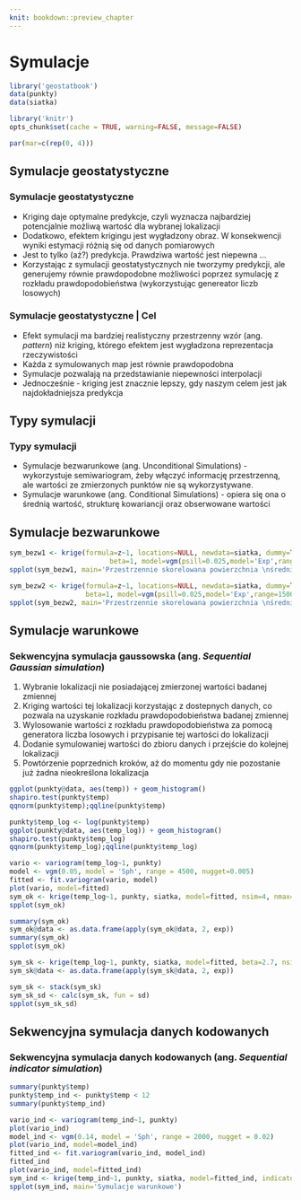 ```yaml
---
knit: bookdown::preview_chapter
---
```


# Symulacje 

```r
library('geostatbook')
data(punkty)
data(siatka)
```

```r
library('knitr')
opts_chunk$set(cache = TRUE, warning=FALSE, message=FALSE) 
```

```r
par(mar=c(rep(0, 4)))
```

<!--
## Symulacje przestrzenne 1:
 sekwencyjna symulacja i ko symulacja gaussowska,
  sekwencyjna symulacja danych kodowanych, 
  przetwarzanie (postprocesing) wyników symulacji
-->  

## Symulacje geostatystyczne
### Symulacje geostatystyczne
- Kriging daje optymalne predykcje, czyli wyznacza najbardziej potencjalnie możliwą wartość dla wybranej lokalizacji
- Dodatkowo, efektem krigingu jest wygładzony obraz. W konsekwencji wyniki estymacji różnią się od danych pomiarowych
- Jest to tylko (aż?) predykcja. Prawdziwa wartość jest niepewna ...
- Korzystając z symulacji geostatystycznych nie tworzymy predykcji, ale generujemy równie prawdopodobne możliwości poprzez symulację z rozkładu prawdopodobieństwa (wykorzystując genereator liczb losowych)

### Symulacje geostatystyczne | Cel

- Efekt symulacji ma bardziej realistyczny przestrzenny wzór (ang. *pattern*) niż kriging, którego efektem jest wygładzona reprezentacja rzeczywistości
- Każda z symulowanych map jest równie prawdopodobna
- Symulacje pozwalają na przedstawianie niepewności interpolacji
- Jednocześnie - kriging jest znacznie lepszy, gdy naszym celem jest jak najdokładniejsza predykcja

## Typy symulacji
### Typy symulacji
- Symulacje bezwarunkowe (ang. Unconditional Simulations) - wykorzystuje semiwariogram, żeby włączyć informację przestrzenną, ale wartości ze zmierzonych punktów nie są wykorzystywane. 
- Symulacje warunkowe (ang. Conditional Simulations) - opiera się ona o średnią wartość, strukturę kowariancji oraz obserwowane wartości

## Symulacje bezwarunkowe

<!--http://santiago.begueria.es/2010/10/generating-spatially-correlated-random-fields-with-r/-->

```r
sym_bezw1 <- krige(formula=z~1, locations=NULL, newdata=siatka, dummy=TRUE,
                         beta=1, model=vgm(psill=0.025,model='Exp',range=100), nsim=4, nmax=30)
spplot(sym_bezw1, main='Przestrzennie skorelowana powierzchnia \nśrednia=1, sill=0.025, zasięg=100, model wykładniczy')
```

```r
sym_bezw2 <- krige(formula=z~1, locations=NULL, newdata=siatka, dummy=TRUE, 
                   beta=1, model=vgm(psill=0.025,model='Exp',range=1500), nsim=4, nmax=30)
spplot(sym_bezw2, main='Przestrzennie skorelowana powierzchnia \nśrednia=1, sill=0.025, zasięg=1500, model wykładniczy')
```

<!--
sym_bezw_model3 <- gstat(formula=~1+X+Y, locations=~X+Y, dummy=T, beta=c(1,0,0.005), model=vgm(psill=0.025,model='Exp',range=1500), nmax=20)
sym_bezw3 <- predict(sym_bezw_model3, newdata=siatka, nsim=4)
spplot(sym_bezw3, main="Przestrzennie skorelowana powierzchnia \nśrednia=1, sill=0.025, zasięg=1500, model wykładniczy \ntrend na osi y = 0.005")

sym_bezw_model4 <- gstat(formula=~1+X+Y, locations=~X+Y, dummy=T, beta=c(1,0.02,0.005), model=vgm(psill=0.025,model='Exp',range=1500), nmax=20)
sym_bezw4 <- predict(sym_bezw_model4, newdata=siatka, nsim=4)
spplot(sym_bezw4, main="Przestrzennie skorelowana powierzchnia \nśrednia=1, sill=0.025, zasięg=500, model wykładniczy \ntrend na osi x = 0.02, trend na osi y = 0.005")
-->

## Symulacje warunkowe

### Sekwencyjna symulacja gaussowska (ang. *Sequential Gaussian simulation*)
1. Wybranie lokalizacji nie posiadającej zmierzonej wartości badanej zmiennej
2. Kriging wartości tej lokalizacji korzystając z dostepnych danych, co pozwala na uzyskanie rozkładu prawdopodobieństwa badanej zmiennej
3. Wylosowanie wartości z rozkładu prawdopodobieństwa za pomocą generatora liczba losowych i przypisanie tej wartości do lokalizacji
4. Dodanie symulowaniej wartości do zbioru danych i przejście do kolejnej lokalizacji
5. Powtórzenie poprzednich kroków, aż do momentu gdy nie pozostanie już żadna nieokreślona lokalizacja

```r
ggplot(punkty@data, aes(temp)) + geom_histogram()
shapiro.test(punkty$temp)
qqnorm(punkty$temp);qqline(punkty$temp)
```

```r
punkty$temp_log <- log(punkty$temp)
ggplot(punkty@data, aes(temp_log)) + geom_histogram()
shapiro.test(punkty$temp_log)
qqnorm(punkty$temp_log);qqline(punkty$temp_log)
```

```r
vario <- variogram(temp_log~1, punkty)
model <- vgm(0.05, model = 'Sph', range = 4500, nugget=0.005)
fitted <- fit.variogram(vario, model)
plot(vario, model=fitted)
sym_ok <- krige(temp_log~1, punkty, siatka, model=fitted, nsim=4, nmax=30)
spplot(sym_ok)
```

```r
summary(sym_ok)
sym_ok@data <- as.data.frame(apply(sym_ok@data, 2, exp))
summary(sym_ok)
spplot(sym_ok)
```

```r
sym_sk <- krige(temp_log~1, punkty, siatka, model=fitted, beta=2.7, nsim=100, nmax=30)
sym_sk@data <- as.data.frame(apply(sym_sk@data, 2, exp))

sym_sk <- stack(sym_sk)
sym_sk_sd <- calc(sym_sk, fun = sd)
spplot(sym_sk_sd)
```

## Sekwencyjna symulacja danych kodowanych
### Sekwencyjna symulacja danych kodowanych (ang. *Sequential indicator simulation*)

```r
summary(punkty$temp) 
punkty$temp_ind <- punkty$temp < 12
summary(punkty$temp_ind) 
```

```r
vario_ind <- variogram(temp_ind~1, punkty)         
plot(vario_ind)
model_ind <- vgm(0.14, model = 'Sph', range = 2000, nugget = 0.02)
plot(vario_ind, model=model_ind)
fitted_ind <- fit.variogram(vario_ind, model_ind)
fitted_ind
plot(vario_ind, model=fitted_ind)
sym_ind <- krige(temp_ind~1, punkty, siatka, model=fitted_ind, indicators=TRUE, nsim=4, nmax=30)
spplot(sym_ind, main='Symulacje warunkowe')
```

<!--
łączenie sis - wiele symulacji
-->
